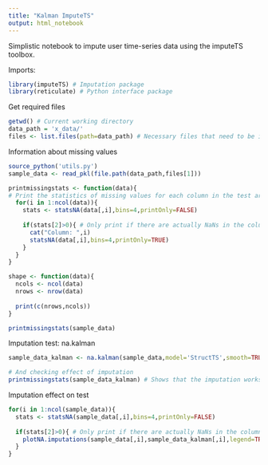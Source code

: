 ---
title: "Kalman ImputeTS"
output: html_notebook
---

Simplistic notebook to impute user time-series data using the imputeTS toolbox.

Imports:
```{r}
library(imputeTS) # Imputation package
library(reticulate) # Python interface package
```
Get required files
```{r}
getwd() # Current working directory
data_path = 'x_data/'
files <- list.files(path=data_path) # Necessary files that need to be imputed
```

Information about missing values
```{r}
source_python('utils.py')
sample_data <- read_pkl(file.path(data_path,files[1]))
```


```{r}
printmissingstats <- function(data){
# Print the statistics of missing values for each column in the test array
  for(i in 1:ncol(data)){
    stats <- statsNA(data[,i],bins=4,printOnly=FALSE)
  
    if(stats[2]>0){ # Only print if there are actually NaNs in the column
      cat("Column: ",i)
      statsNA(data[,i],bins=4,printOnly=TRUE)
    }
  }  
}

shape <- function(data){
  ncols <- ncol(data)
  nrows <- nrow(data)
  
  print(c(nrows,ncols))
}

printmissingstats(sample_data)
```

Imputation test: na.kalman
```{r}
sample_data_kalman <- na.kalman(sample_data,model='StructTS',smooth=TRUE,type='trend')

# And checking effect of imputation
printmissingstats(sample_data_kalman) # Shows that the imputation works on all columns except those where there are no values at all (empty column)
```

Imputation effect on test

```{r}
for(i in 1:ncol(sample_data)){
  stats <- statsNA(sample_data[,i],bins=4,printOnly=FALSE)
  
  if(stats[2]>0){ # Only print if there are actually NaNs in the column
    plotNA.imputations(sample_data[,i],sample_data_kalman[,i],legend=TRUE,main="Visualization Imputed Values", xlab="Time",ylab="Value",colLines='aliceblue',colWithImputations='red',colWithNA='blue')
  }
}

```

